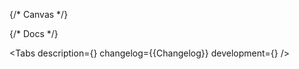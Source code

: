 

<Meta title='Deprecated components/DateInput' component={DateInput} id='DateInput' />

{/* Canvas */}

<Story name='DateInput'>
    <DateInput
        block={boolean('block', false)}
        size={select('size', ['s', 'm', 'l', 'xl'], 's')}
        error={text('error', '')}
        hint={text('hint', '')}
        label={text('label', '')}
    />
</Story>

{/* Docs */}

<ComponentHeader
    name='DateInput'
    design='https://www.figma.com/file/cdNnkh2QdxuvYLrBm4cubM/Web-%3A%3A-Core-Default-Components?type=design&node-id=93986%3A124024&mode=design&t=Itgzojk9BOtPqYkS-1'
    children='Поле для указания даты.'
/>

<Tabs
    description={<Description />}
    changelog={<Markdown>{Changelog}</Markdown>}
    development={<Development />}
/>

